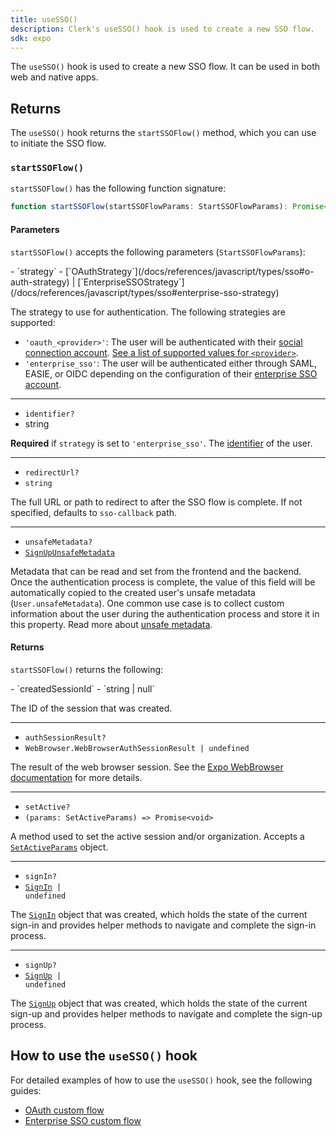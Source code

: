 ```yaml
---
title: useSSO()
description: Clerk's useSSO() hook is used to create a new SSO flow.
sdk: expo
---
```


The `useSSO()` hook is used to create a new SSO flow. It can be used in both web and native apps.

## Returns

The `useSSO()` hook returns the `startSSOFlow()` method, which you can use to initiate the SSO flow.

### `startSSOFlow()`

`startSSOFlow()` has the following function signature:

```ts
function startSSOFlow(startSSOFlowParams: StartSSOFlowParams): Promise<StartSSOFlowReturnType>
```

#### Parameters

`startSSOFlow()` accepts the following parameters (`StartSSOFlowParams`):

<Properties>
  - `strategy`
  - [`OAuthStrategy`](/docs/references/javascript/types/sso#o-auth-strategy) | [`EnterpriseSSOStrategy`](/docs/references/javascript/types/sso#enterprise-sso-strategy)

  The strategy to use for authentication. The following strategies are supported:

  - `'oauth_<provider>'`: The user will be authenticated with their [social connection account](/docs/guides/configure/auth-strategies/social-connections/oauth). [See a list of supported values for `<provider>`](/docs/references/javascript/types/sso#o-auth-provider).
  - `'enterprise_sso'`: The user will be authenticated either through SAML, EASIE, or OIDC depending on the configuration of their [enterprise SSO account](/docs/guides/configure/auth-strategies/enterprise-connections/overview).

  ---

  - `identifier?`
  - string

  **Required** if `strategy` is set to `'enterprise_sso'`. The [identifier](/docs/guides/configure/auth-strategies/sign-up-sign-in-options#identifiers) of the user.

  ---

  - `redirectUrl?`
  - `string`

  The full URL or path to redirect to after the SSO flow is complete. If not specified, defaults to `sso-callback` path.

  ---

  - `unsafeMetadata?`
  - [`SignUpUnsafeMetadata`](/docs/references/javascript/types/metadata#sign-up-unsafe-metadata)

  Metadata that can be read and set from the frontend and the backend. Once the authentication process is complete, the value of this field will be automatically copied to the created user's unsafe metadata (`User.unsafeMetadata`). One common use case is to collect custom information about the user during the authentication process and store it in this property. Read more about [unsafe metadata](/docs/users/metadata#unsafe-metadata).
</Properties>

#### Returns

`startSSOFlow()` returns the following:

<Properties>
  - `createdSessionId`
  - `string | null`

  The ID of the session that was created.

  ---

  - `authSessionResult?`
  - `WebBrowser.WebBrowserAuthSessionResult | undefined`

  The result of the web browser session. See the [Expo WebBrowser documentation](https://docs.expo.dev/versions/latest/sdk/webbrowser/#webbrowserauthsessionresult) for more details.

  ---

  - `setActive?`
  - `(params: SetActiveParams) => Promise<void>`

  A method used to set the active session and/or organization. Accepts a [`SetActiveParams`](/docs/references/javascript/types/set-active-params) object.

  ---

  - `signIn?`
  - <code>[SignIn](/docs/references/javascript/sign-in) | undefined</code>

  The [`SignIn`](/docs/references/javascript/sign-in) object that was created, which holds the state of the current sign-in and provides helper methods to navigate and complete the sign-in process.

  ---

  - `signUp?`
  - <code>[SignUp](/docs/references/javascript/sign-up) | undefined</code>

  The [`SignUp`](/docs/references/javascript/sign-up) object that was created, which holds the state of the current sign-up and provides helper methods to navigate and complete the sign-up process.
</Properties>

## How to use the `useSSO()` hook

For detailed examples of how to use the `useSSO()` hook, see the following guides:

- [OAuth custom flow](/docs/custom-flows/oauth-connections)
- [Enterprise SSO custom flow](/docs/custom-flows/enterprise-connections)
